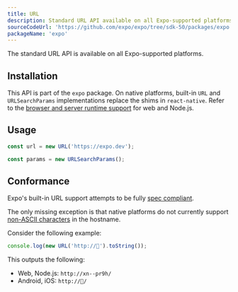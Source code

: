 ```yaml
---
title: URL
description: Standard URL API available on all Expo-supported platforms.
sourceCodeUrl: 'https://github.com/expo/expo/tree/sdk-50/packages/expo'
packageName: 'expo'
---
```



The standard URL API is available on all Expo-supported platforms.

<PlatformsSection android emulator ios simulator web />

## Installation

This API is part of the `expo` package. On native platforms, built-in `URL` and `URLSearchParams` implementations replace the shims in `react-native`. Refer to the [browser and server runtime support](https://caniuse.com/url) for web and Node.js.

## Usage

```js
const url = new URL('https://expo.dev');

const params = new URLSearchParams();
```

## Conformance

Expo's built-in URL support attempts to be fully [spec compliant](https://developer.mozilla.org/en-US/docs/Web/API/URL).

The only missing exception is that native platforms do not currently support [non-ASCII characters](https://unicode.org/reports/tr46/) in the hostname.

Consider the following example:

```js
console.log(new URL('http://🥓').toString());
```

This outputs the following:

- Web, Node.js: `http://xn--pr9h/`
- Android, iOS: `http://🥓/`
